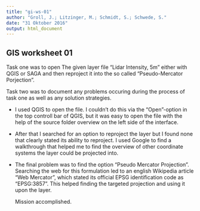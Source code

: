 ```yaml
---
title: "gi-ws-01"
author: "Groll, J.; Litzinger, M.; Schmidt, S.; Schwede, S."
date: "31 Oktober 2016"
output: html_document
---
```


## GIS worksheet 01

Task one was to open The given layer file "Lidar Intensity, 5m" either with QGIS or SAGA and then reproject it into the so called "Pseudo-Mercator Porjection".

Task two was to document any problems occuring during the process of task one as well as any solution strategies.


- I used QGIS to open the file. I couldn't do this via the "Open"-option in the top controll bar of QGIS, but it was easy to open the
  file with the help of the source folder overview on the left side of the interface.

- After that I searched for an option to reproject the layer but I found none that clearly stated its ability to reproject. I used
  Google to find a walkthrough that helped me to find the overview of other coordinate systems the layer could be projected into.

- The final problem was to find the option "Pseudo Mercator Projection". Searching the web for this formulation led to an english 
  Wikipedia article "Web Mercator", which stated its official EPSG identification code as "EPSG:3857". This helped finding the 
  targeted   projection and using it upon the layer. 
  
  Mission accomplished.